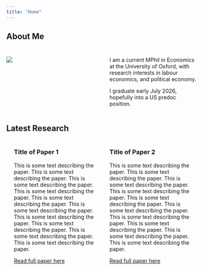 ```yaml
---
title: "Home"
---
```


## About Me

::::: {style="display: flex; margin-top: 0;"}
::: {style="flex: 1; padding-right: 20px; padding-top: 10px;"}
![](Angus%20Greaves.png){fig-align="left"}
:::

::: {style="flex: 1; padding-left: 20px; padding-top: 10px;"}
I am a current MPhil in Economics at the University of Oxford, with research interests in labour economics, and political economy.

I graduate early July 2026, hopefully into a US predoc position.
:::
:::::

## Latest Research

::::: {style="display: flex;"}
::: {style="flex: 1; padding-left: 20px; padding-right: 20px;"}
### Title of Paper 1

This is some text describing the paper. This is some text describing the paper. This is some text describing the paper. This is some text describing the paper. This is some text describing the paper. This is some text describing the paper. This is some text describing the paper. This is some text describing the paper. This is some text describing the paper. This is some text describing the paper.

[Read full paper here](https://www.google.co.uk/){.btn .btn-dark .btn role="button" style="width:300px;" target="_blank;"}
:::

::: {style="flex: 1; padding-left: 20px; padding-right: 20px;"}
### Title of Paper 2

This is some text describing the paper. This is some text describing the paper. This is some text describing the paper. This is some text describing the paper. This is some text describing the paper. This is some text describing the paper. This is some text describing the paper. This is some text describing the paper. This is some text describing the paper. This is some text describing the paper.

[Read full paper here](https://www.google.co.uk/){.btn .btn-dark .btn role="button" style="width:300px;" target="_blank;"}
:::
:::::
